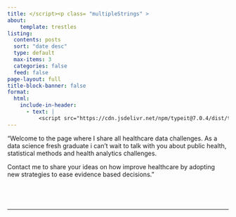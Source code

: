 ```yaml
---
title: </script><p class= "multipleStrings" >
about:
    template: trestles
listing:
  contents: posts
  sort: "date desc"
  type: default
  max-items: 3
  categories: false
  feed: false
page-layout: full
title-block-banner: false
format:
  html:
    include-in-header: 
      - text: |
          <script src="https://cdn.jsdelivr.net/npm/typeit@7.0.4/dist/typeit.min.js">
---
```


::: column-body-outset
"Welcome to the page where I share all healthcare data challenges. As a data science fresh graduate i can't wait to talk with you about public health, statistical methods and health analytics challenges.

Contact me to share your ideas on how improve healthcare by adopting new strategies to ease evidence based decisions."
:::

<br>
---

```{=html}
<script>new TypeIt(".multipleStrings", {
    strings: ["Welcome to my Blog 💡", "Here you'll find all things Data Science 🕵️️", "Stay tuned for the latest developments 🔍"],
    breakLines: false,
    loop: true,
    speed: 40
  }).go();
</script>
```

------------------------------------------------------------------------
